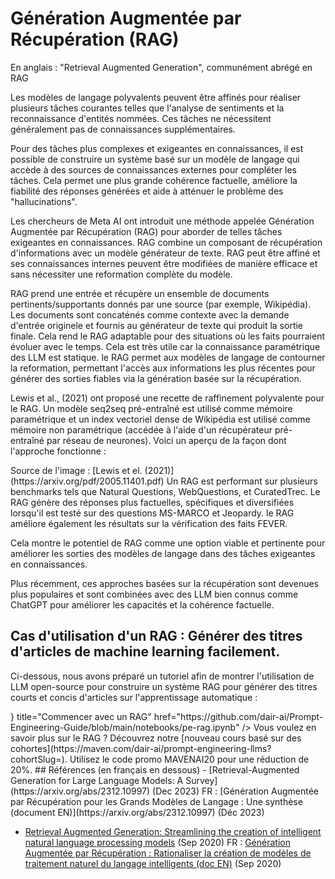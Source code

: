 # Génération Augmentée par Récupération (RAG)

En anglais : "Retrieval Augmented Generation", communément abrégé en RAG



Les modèles de langage polyvalents peuvent être affinés pour réaliser plusieurs tâches courantes telles que l'analyse de sentiments et la reconnaissance d'entités nommées. Ces tâches ne nécessitent généralement pas de connaissances supplémentaires.

Pour des tâches plus complexes et exigeantes en connaissances, il est possible de construire un système basé sur un modèle de langage qui accède à des sources de connaissances externes pour compléter les tâches. Cela permet une plus grande cohérence factuelle, améliore la fiabilité des réponses générées et aide à atténuer le problème des "hallucinations".

Les chercheurs de Meta AI ont introduit une méthode appelée Génération Augmentée par Récupération (RAG) pour aborder de telles tâches exigeantes en connaissances. RAG combine un composant de récupération d'informations avec un modèle générateur de texte. RAG peut être affiné et ses connaissances internes peuvent être modifiées de manière efficace et sans nécessiter une reformation complète du modèle.

RAG prend une entrée et récupère un ensemble de documents pertinents/supportants donnés par une source (par exemple, Wikipédia). Les documents sont concaténés comme contexte avec la demande d'entrée originele et fournis au générateur de texte qui produit la sortie finale. Cela rend le RAG adaptable pour des situations où les faits pourraient évoluer avec le temps. Cela est très utile car la connaissance paramétrique des LLM est statique. le RAG permet aux modèles de langage de contourner la reformation, permettant l'accès aux informations les plus récentes pour générer des sorties fiables via la génération basée sur la récupération.

Lewis et al., (2021) ont proposé une recette de raffinement polyvalente pour le RAG. Un modèle seq2seq pré-entraîné est utilisé comme mémoire paramétrique et un index vectoriel dense de Wikipédia est utilisé comme mémoire non paramétrique (accédée à l'aide d'un récupérateur pré-entraîné par réseau de neurones). Voici un aperçu de la façon dont l'approche fonctionne :

<Screenshot src={RAG} alt="RAG" />
Source de l'image : [Lewis et el. (2021)](https://arxiv.org/pdf/2005.11401.pdf)
Un RAG est performant sur plusieurs benchmarks tels que Natural Questions, WebQuestions, et CuratedTrec. Le RAG génère des réponses plus factuelles, spécifiques et diversifiées lorsqu'il est testé sur des questions MS-MARCO et Jeopardy. le RAG améliore également les résultats sur la vérification des faits FEVER.

Cela montre le potentiel de RAG comme une option viable et pertinente pour améliorer les sorties des modèles de langage dans des tâches exigeantes en connaissances.

Plus récemment, ces approches basées sur la récupération sont devenues plus populaires et sont combinées avec des LLM bien connus comme ChatGPT pour améliorer les capacités et la cohérence factuelle.

## Cas d'utilisation d'un RAG : Générer des titres d'articles de machine learning facilement.
Ci-dessous, nous avons préparé un tutoriel afin de montrer l'utilisation de LLM open-source pour construire un système RAG pour générer des titres courts et concis d'articles sur l'apprentissage automatique :

<Cards>
    <Card
    icon={<CodeIcon />}
    title="Commencer avec un RAG"
    href="https://github.com/dair-ai/Prompt-Engineering-Guide/blob/main/notebooks/pe-rag.ipynb"
    />
</Cards>
<Callout type= "info" emoji="🎓">
  Vous voulez en savoir plus sur le RAG ? Découvrez notre [nouveau cours basé sur des cohortes](https://maven.com/dair-ai/prompt-engineering-llms?cohortSlug=). Utilisez le code promo MAVENAI20 pour une réduction de 20%.
</Callout>
## Références
(en français en dessous)
- [Retrieval-Augmented Generation for Large Language Models: A Survey](https://arxiv.org/abs/2312.10997) (Dec 2023)
FR : [Génération Augmentée par Récupération pour les Grands Modèles de Langage : Une synthèse (document EN)](https://arxiv.org/abs/2312.10997) (Déc 2023)

- [Retrieval Augmented Generation: Streamlining the creation of intelligent natural language processing models](https://ai.meta.com/blog/retrieval-augmented-generation-streamlining-the-creation-of-intelligent-natural-language-processing-models/) (Sep 2020)
FR : [Génération Augmentée par Récupération : Rationaliser la création de modèles de traitement naturel du langage intelligents (doc EN)](https://ai.meta.com/blog/retrieval-augmented-generation-streamlining-the-creation-of-intelligent-natural-language-processing-models/) (Sep 2020)
